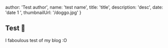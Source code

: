 

  author: 'Test author',
  name: 'test name',
  title: 'title',
  description: 'desc',
  date: 'date 1 ',
  thumbnailUrl: '/doggo.jpg'
}

## Test 🚀
I faboulous test of my blog :O

